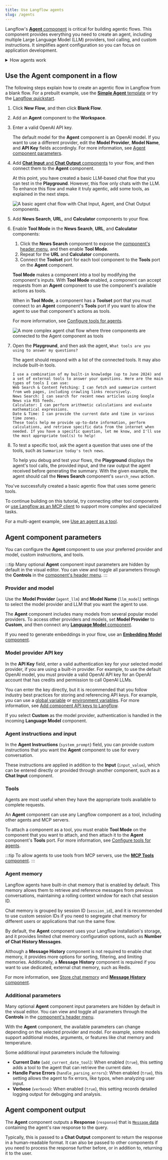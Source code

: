 ```yaml
---
title: Use Langflow agents
slug: /agents
---
```



Langflow's [**Agent** component](/components-agents) is critical for building agentic flows.
This component provides everything you need to create an agent, including multiple Large Language Model (LLM) providers, tool calling, and custom instructions.
It simplifies agent configuration so you can focus on application development.

<details>
<summary>How agents work</summary>

Agents extend LLMs by integrating _tools_, which are functions that provide additional context and enable autonomous task execution.
These integrations make agents more specialized and powerful than standalone LLMs.

Whereas an LLM might generate acceptable, inert responses to general queries and tasks, an agent can leverage the integrated context and tools to provide more relevant responses and even take action.
For example, you might create an agent that can access your company's knowledge base, repositories, and other resources to help your team with tasks that require knowledge of your specific products, customers, and code.

Agents use LLMs as a reasoning engine to process input, determine which actions to take to address the query, and then generate a response.
The response could be a typical text-based LLM response, or it could involve an action, like editing a file, running a script, or calling an external API.

In an agentic context, tools are functions that the agent can run to perform tasks or access external resources.
A function is wrapped as a `Tool` object with a common interface that the agent understands.
Agents become aware of tools through tool registration, which is when the agent is provided a list of available tools typically at agent initialization.
The `Tool` object's description tells the agent what the tool can do so that it can decide whether the tool is appropriate for a given request.

</details>

## Use the Agent component in a flow

The following steps explain how to create an agentic flow in Langflow from a blank flow.
For a prebuilt example, use the [**Simple Agent** template](/simple-agent) or try the [Langflow quickstart](/get-started-quickstart).

1. Click **New Flow**, and then click **Blank Flow**.
2. Add an **Agent** component to the **Workspace**.
3. Enter a valid OpenAI API key.

    The default model for the **Agent** component is an OpenAI model.
    If you want to use a different provider, edit the **Model Provider**, **Model Name**, and **API Key** fields accordingly.
    For more information, see [Agent component parameters](#agent-component-parameters).

4. Add [**Chat Input** and **Chat Output** components](/components-io) to your flow, and then connect them to the **Agent** component.

    At this point, you have created a basic LLM-based chat flow that you can test in the <Icon name="Play" aria-hidden="true" /> **Playground**.
    However, this flow only chats with the LLM.
    To enhance this flow and make it truly agentic, add some tools, as explained in the next steps.

    ![A basic agent chat flow with Chat Input, Agent, and Chat Output components.](/img/agent-example-add-chat.png)

5. Add **News Search**, **URL**, and **Calculator** components to your flow.
6. Enable **Tool Mode** in the **News Search**, **URL**, and **Calculator** components:

    1. Click the **News Search** component to expose the [component's header menu](/concepts-components#component-menus), and then enable **Tool Mode**.
    2. Repeat for the **URL** and **Calculator** components.
    3. Connect the **Toolset** port for each tool component to the **Tools** port on the **Agent** component.

    **Tool Mode** makes a component into a tool by modifying the component's inputs.
    With **Tool Mode** enabled, a component can accept requests from an **Agent** component to use the component's available actions as tools.

    When in **Tool Mode**, a component has a **Toolset** port that you must connect to an **Agent** component's **Tools** port if you want to allow the agent to use that component's actions as tools.

    For more information, see [Configure tools for agents](/agents-tools).

    ![A more complex agent chat flow where three components are connected to the Agent component as tools](/img/agent-example-add-tools.png)

8. Open the <Icon name="Play" aria-hidden="true" /> **Playground**, and then ask the agent, `What tools are you using to answer my questions?`

    The agent should respond with a list of the connected tools.
    It may also include built-in tools.

    ```text
    I use a combination of my built-in knowledge (up to June 2024) and a set of external tools to answer your questions. Here are the main types of tools I can use:
    Web Search & Content Fetching: I can fetch and summarize content from web pages, including crawling links recursively.
    News Search: I can search for recent news articles using Google News via RSS feeds.
    Calculator: I can perform arithmetic calculations and evaluate mathematical expressions.
    Date & Time: I can provide the current date and time in various time zones.
    These tools help me provide up-to-date information, perform calculations, and retrieve specific data from the internet when needed. If you have a specific question, let me know, and I'll use the most appropriate tool(s) to help!
    ```

9. To test a specific tool, ask the agent a question that uses one of the tools, such as `Summarize today's tech news`.

    To help you debug and test your flows, the **Playground** displays the agent's tool calls, the provided input, and the raw output the agent received before generating the summary.
    With the given example, the agent should call the **News Search** component's `search_news` action.

You've successfully created a basic agentic flow that uses some generic tools.

To continue building on this tutorial, try connecting other tool components or [use Langflow as an MCP client](/mcp-client) to support more complex and specialized tasks.

For a multi-agent example, see [Use an agent as a tool](/agents-tools#use-an-agent-as-a-tool).

## Agent component parameters

You can configure the **Agent** component to use your preferred provider and model, custom instructions, and tools.

:::tip
Many optional **Agent** component input parameters are hidden by default in the visual editor.
You can view and toggle all parameters through the <Icon name="SlidersHorizontal" aria-hidden="true"/> **Controls** in the [component's header menu](/concepts-components#component-menus).
:::

### Provider and model

Use the **Model Provider** (`agent_llm`) and **Model Name** (`llm_model`) settings to select the model provider and LLM that you want the agent to use.

The **Agent** component includes many models from several popular model providers.
To access other providers and models, set **Model Provider** to **Custom**, and then connect any [**Language Model** component](/components-models).

If you need to generate embeddings in your flow, use an [**Embedding Model** component](/components-embedding-models).

### Model provider API key

In the **API Key** field, enter a valid authentication key for your selected model provider, if you are using a built-in provider.
For example, to use the default OpenAI model, you must provide a valid OpenAI API key for an OpenAI account that has credits and permission to call OpenAI LLMs.

You can enter the key directly, but it is recommended that you follow industry best practices for storing and referencing API keys.
For example, you can use a <Icon name="Globe" aria-hidden="true"/> [global variable](/configuration-global-variables) or [environment variables](/environment-variables).
For more information, see [Add component API keys to Langflow](/configuration-api-keys#add-component-api-keys-to-langflow).

If you select **Custom** as the model provider, authentication is handled in the incoming **Language Model** component.

### Agent instructions and input

In the **Agent Instructions** (`system_prompt`) field, you can provide custom instructions that you want the **Agent** component to use for every conversation.

These instructions are applied in addition to the **Input** (`input_value`), which can be entered directly or provided through another component, such as a **Chat Input** component.

### Tools

Agents are most useful when they have the appropriate tools available to complete requests.

An **Agent** component can use any Langflow component as a tool, including other agents and MCP servers.

To attach a component as a tool, you must enable **Tool Mode** on the component that you want to attach, and then attach it to the **Agent** component's **Tools** port.
For more information, see [Configure tools for agents](/agents-tools).

:::tip
To allow agents to use tools from MCP servers, use the [**MCP Tools** component](/components-agents#mcp-connection).
:::

### Agent memory

Langflow agents have built-in chat memory that is enabled by default.
This memory allows them to retrieve and reference messages from previous conversations, maintaining a rolling context window for each chat session ID.

Chat memory is grouped by session ID (`session_id`), and it is recommended to use custom session IDs if you need to segregate chat memory for different users or applications that run the same flow.

By default, the **Agent** component uses your Langflow installation's storage, and it provides limited chat memory configuration options, such as **Number of Chat History Messages**.

Although a **Message History** component is not required to enable chat memory, it provides more options for sorting, filtering, and limiting memories.
Additionally, a **Message History** component is required if you want to use dedicated, external chat memory, such as Redis.

For more information, see [Store chat memory](/memory#store-chat-memory) and [**Message History** component](/components-helpers#message-history).

### Additional parameters

Many optional **Agent** component input parameters are hidden by default in the visual editor.
You can view and toggle all parameters through the <Icon name="SlidersHorizontal" aria-hidden="true"/> **Controls** in the [component's header menu](/concepts-components#component-menus).

With the **Agent** component, the available parameters can change depending on the selected provider and model.
For example, some models support additional modes, arguments, or features like chat memory and temperature.

Some additional input parameters include the following:

* **Current Date** (`add_current_date_tool`): When enabled (`true`), this setting adds a tool to the agent that can retrieve the current date.
* **Handle Parse Errors** (`handle_parsing_errors`): When enabled (`true`), this setting allows the agent to fix errors, like typos, when analyzing user input.
* **Verbose** (`verbose`): When enabled (`true`), this setting records detailed logging output for debugging and analysis.

## Agent component output

The **Agent** component outputs a **Response** (`response`) that is [`Message` data](/data-types#message) containing the agent's raw response to the query.

Typically, this is passed to a **Chat Output** component to return the response in a human-readable format.
It can also be passed to other components if you need to process the response further before, or in addition to, returning it to the user.